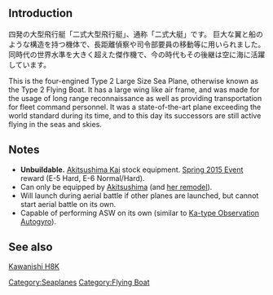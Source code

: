 {{Template:Equipmentinfo
|name = Type 2 Flying Boat
|id = 138
|japanesename = 二式大艇
|icon = {{LargeFlyingBoat}}
|type = Large Flying Boat
|effect = {{ASW}}+1, {{Hit}}+1, {{LOS}}+12
|radius = 20
|scrap = {{Fuel}}9, {{Ammo}}2, {{Bauxite}}26
|image = <gallery type="slideshow" widths="360px" position="center" hideaddbutton="true">
File:Type2_Seaplane.png
</gallery>
|AV = yellow
|notes = Special restrictions:
*AV: [[Akitsushima]] only
}}

==Introduction==
四発の大型飛行艇「二式大型飛行艇」、通称「二式大艇」です。
巨大な翼と船のような構造を持つ機体で、長距離偵察や司令部要員の移動等に用いられました。
同時代の世界水準を大きく超えた傑作機で、今の時代もその後継は空に海に活躍しています。

This is the four-engined Type 2 Large Size Sea Plane, otherwise known as the Type 2 Flying Boat. It has a large wing like air frame, and was made for the usage of long range reconnaissance as well as providing transportation for fleet command personnel. 
It was a state-of-the-art plane exceeding the world standard during its time, and to this day its successors are still active flying in the seas and skies.

==Notes==
*'''Unbuildable.''' [[Akitsushima|Akitsushima Kai]] stock equipment. [[Spring 2015 Event]] reward (E-5 Hard, E-6 Normal/Hard).
*Can only be equipped by [[Akitsushima]] (and [[Akitsushima#Upgrade|her remodel]]).
*Will launch during aerial battle if other planes are launched, but cannot start aerial battle on its own.
*Capable of performing ASW on its own (similar to [[Ka-type Observation Autogyro]]).

==See also==
[http://en.wikipedia.org/wiki/Kawanishi_H8K Kawanishi H8K]
{{Equipmentlist}}
[[Category:Seaplanes]]
[[Category:Flying Boat]]